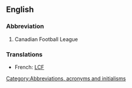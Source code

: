 ==English==

===Abbreviation===
{{infl|en|abbreviation}}

# Canadian Football League

===Translations===
{{rfc-level|Translations at L3+ (AutoFormat would have corrected level of Translations)}}

* French: [[LCF]]

[[Category:Abbreviations, acronyms and initialisms]]